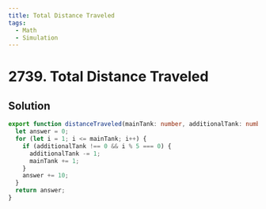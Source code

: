 ```yaml
---
title: Total Distance Traveled
tags:
  - Math
  - Simulation
---
```


# 2739. Total Distance Traveled

<Badges>
  <LevelBadge level="easy" />
  <TopicBadge name="Math" slug="math" />
  <TopicBadge name="Simulation" slug="simulation" />
</Badges>

## Solution

```typescript filename="solution.ts" copy
export function distanceTraveled(mainTank: number, additionalTank: number): number {
  let answer = 0;
  for (let i = 1; i <= mainTank; i++) {
    if (additionalTank !== 0 && i % 5 === 0) {
      additionalTank -= 1;
      mainTank += 1;
    }
    answer += 10;
  }
  return answer;
}
```

<ProblemLink
  codingSite="leetcode"
  href="https://leetcode.com/problems/total-distance-traveled"
  title="Total Distance Traveled"
/>
